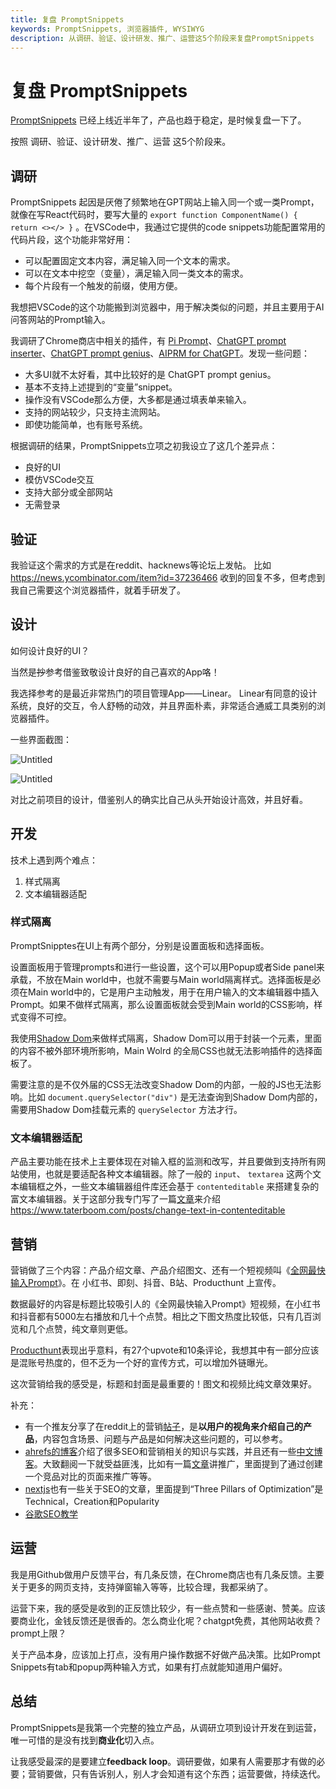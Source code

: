 ```yaml
---
title: 复盘 PromptSnippets
keywords: PromptSnippets, 浏览器插件, WYSIWYG
description: 从调研、验证、设计研发、推广、运营这5个阶段来复盘PromptSnippets
---
```


# 复盘 PromptSnippets

[PromptSnippets](https://chromewebstore.google.com/detail/promptsnippets/dkafkdphnlodjiggkpbokmponlkjfaco) 已经上线近半年了，产品也趋于稳定，是时候复盘一下了。

按照 调研、验证、设计研发、推广、运营 这5个阶段来。

## 调研

PromptSnippets 起因是厌倦了频繁地在GPT网站上输入同一个或一类Prompt，就像在写React代码时，要写大量的 `export function ComponentName() { return <></> }` 。在VSCode中，我通过它提供的code snippets功能配置常用的代码片段，这个功能非常好用：

- 可以配置固定文本内容，满足输入同一个文本的需求。
- 可以在文本中挖空（变量），满足输入同一类文本的需求。
- 每个片段有一个触发的前缀，使用方便。

我想把VSCode的这个功能搬到浏览器中，用于解决类似的问题，并且主要用于AI问答网站的Prompt输入。

我调研了Chrome商店中相关的插件，有 [Pi Prompt](https://chrome.google.com/webstore/detail/pi-prompts/pkpcekmmpgpaiedfchfdmcimogogbeje/related)、[ChatGPT prompt inserter](https://chrome.google.com/webstore/detail/chatgpt-prompt-inserter/pfhpglhakbmgnelhfhjgmkfiagbcdamg/related)、[ChatGPT prompt genius](https://docs.aipromptgenius.app/)、[AIPRM for ChatGPT](https://chrome.google.com/webstore/detail/aiprm-for-chatgpt/ojnbohmppadfgpejeebfnmnknjdlckgj/related)。发现一些问题：

- 大多UI就不太好看，其中比较好的是 ChatGPT prompt genius。
- 基本不支持上述提到的“变量”snippet。
- 操作没有VSCode那么方便，大多都是通过填表单来输入。
- 支持的网站较少，只支持主流网站。
- 即使功能简单，也有账号系统。

根据调研的结果，PromptSnippets立项之初我设立了这几个差异点：

- 良好的UI
- 模仿VSCode交互
- 支持大部分或全部网站
- 无需登录

## 验证

我验证这个需求的方式是在reddit、hacknews等论坛上发帖。
比如 https://news.ycombinator.com/item?id=37236466
收到的回复不多，但考虑到我自己需要这个浏览器插件，就着手研发了。

## 设计

如何设计良好的UI？

当然是~~抄~~参考借鉴致敬设计良好的自己喜欢的App咯！

我选择参考的是最近非常热门的项目管理App——Linear。
Linear有同意的设计系统，良好的交互，令人舒畅的动效，并且界面朴素，非常适合通威工具类别的浏览器插件。

一些界面截图：

![Untitled](/assets/posts/review-prompt-snippets/ui1.png)

![Untitled](/assets/posts/review-prompt-snippets/ui2.png)

对比之前项目的设计，借鉴别人的确实比自己从头开始设计高效，并且好看。

## 开发

技术上遇到两个难点：

1. 样式隔离
2. 文本编辑器适配

### 样式隔离

PromptSnipptes在UI上有两个部分，分别是设置面板和选择面板。

设置面板用于管理prompts和进行一些设置，这个可以用Popup或者Side panel来承载，不放在Main world中，也就不需要与Main world隔离样式。选择面板是必须在Main world中的，它是用户主动触发，用于在用户输入的文本编辑器中插入Prompt。如果不做样式隔离，那么设置面板就会受到Main world的CSS影响，样式变得不可控。

我使用[Shadow Dom](https://developer.mozilla.org/en-US/docs/Web/API/Web_components/Using_shadow_DOM)来做样式隔离，Shadow Dom可以用于封装一个元素，里面的内容不被外部环境所影响，Main Wolrd 的全局CSS也就无法影响插件的选择面板了。

需要注意的是不仅外届的CSS无法改变Shadow Dom的内部，一般的JS也无法影响。比如 `document.querySelector("div")` 是无法查询到Shadow Dom内部的，需要用Shadow Dom挂载元素的 `querySelector` 方法才行。

### 文本编辑器适配

产品主要功能在技术上主要体现在对输入框的监测和改写，并且要做到支持所有网站使用，也就是要适配各种文本编辑器。除了一般的 `input`、 `textarea` 这两个文本编辑框之外，一些文本编辑器组件库还会基于 `contenteditable` 来搭建复杂的富文本编辑器。关于这部分我专门写了一篇[文章](https://www.taterboom.com/posts/change-text-in-contenteditable)来介绍 https://www.taterboom.com/posts/change-text-in-contenteditable

## 营销

营销做了三个内容：产品介绍文章、产品介绍图文、还有一个短视频叫《[全网最快输入Prompt](http://xhslink.com/hrQQCC%EF%BC%8C%E5%A4%8D%E5%88%B6%E6%9C%AC%E6%9D%A1%E4%BF%A1%E6%81%AF%EF%BC%8C%E6%89%93%E5%BC%80%E3%80%90%E5%B0%8F%E7%BA%A2%E4%B9%A6%E3%80%91App%E6%9F%A5%E7%9C%8B%E7%B2%BE%E5%BD%A9%E5%86%85%E5%AE%B9%EF%BC%81)》。在 小红书、即刻、抖音、B站、Producthunt 上宣传。

数据最好的内容是标题比较吸引人的《全网最快输入Prompt》短视频，在小红书和抖音都有5000左右播放和几十个点赞。相比之下图文热度比较低，只有几百浏览和几个点赞，纯文章则更低。

[Producthunt](https://www.producthunt.com/products/promptsnippets#promptsnippets)表现出乎意料，有27个upvote和10条评论，我想其中有一部分应该是混账号热度的，但不乏为一个好的宣传方式，可以增加外链曝光。

这次营销给我的感受是，标题和封面是最重要的！图文和视频比纯文章效果好。

补充：

- 有一个推友分享了在reddit上的营销[帖子](https://www.reddit.com/r/ObsidianMD/comments/1b3rq60/here_is_how_i_save_the_knowledge_and_highlights/?share_id=gnEYSu7Aj1NEP7DQ_buOU&utm_content=1&utm_medium=ios_app&utm_name=ioscss&utm_source=share&utm_term=1)，是**以用户的视角来介绍自己的产品**，内容包含场景、问题与产品是如何解决这些问题的，可以参考。
- [ahrefs的博客](https://ahrefs.com/blog)介绍了很多SEO和营销相关的知识与实践，并且还有一些[中文博客](https://ahrefs.com/blog/zh)。大致翻阅一下就受益匪浅，比如有一篇[文章](https://ahrefs.com/blog/zh/how-to-promote-your-business/#comparison-page)讲推广，里面提到了通过创建一个竞品对比的页面来推广等等。
- [nextjs](https://nextjs.org/learn-pages-router/seo/introduction-to-seo/importance-of-seo)也有一些关于SEO的文章，里面提到“Three Pillars of Optimization”是Technical，Creation和Popularity
- [谷歌SEO教学](https://developers.google.com/search/docs/fundamentals/seo-starter-guide)

## 运营

我是用Github做用户反馈平台，有几条反馈，在Chrome商店也有几条反馈。主要关于更多的网页支持，支持弹窗输入等等，比较合理，我都采纳了。

运营下来，我的感受是收到的正反馈比较少，有一些点赞和一些感谢、赞美。应该要商业化，金钱反馈还是很香的。怎么商业化呢？chatgpt免费，其他网站收费？prompt上限？

关于产品本身，应该加上打点，没有用户操作数据不好做产品决策。比如Prompt Snippets有tab和popup两种输入方式，如果有打点就能知道用户偏好。

## 总结

PromptSnippets是我第一个完整的独立产品，从调研立项到设计开发在到运营，唯一可惜的是没有找到**商业化**切入点。

让我感受最深的是要建立**feedback loop**。调研要做，如果有人需要那才有做的必要；营销要做，只有告诉别人，别人才会知道有这个东西；运营要做，持续迭代。